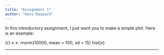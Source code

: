 ```yaml
---
title: "Assignment 1"
author: "Hans Raupach"
---
```

In this introductory assignment, I just want you to make a simple plot. Here is an example:

{r}
x <- rnorm(10000, mean = 100, sd = 15)
hist(x)

---
